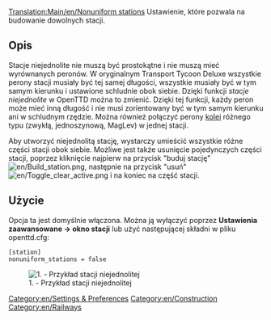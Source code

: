 [[Translation:Main/en/Nonuniform stations]]
Ustawienie, które pozwala na budowanie dowolnych stacji.

== Opis ==
Stacje niejednolite nie muszą być prostokątne i nie muszą mieć wyrównanych peronów.
W oryginalnym Transport Tycoon Deluxe wszystkie perony stacji musiały być tej samej długości, wszystkie musiały być w tym samym kierunku i ustawione schludnie obok siebie.
Dzięki funkcji ''stacje niejednolite'' w OpenTTD można to zmienić. Dzięki tej funkcji, każdy peron może mieć inną długość i nie musi zorientowany być w tym samym kierunku ani w schludnym rzędzie. Można również połączyć perony [[Main/pl/Kolej|kolei]] różnego typu (zwykłą, jednoszynową, MagLev) w jednej stacji.

Aby utworzyć niejednolitą stację, wystarczy umieścić wszystkie różne części stacji obok siebie. Możliwe jest także usunięcie pojedynczych części stacji, poprzez kliknięcie najpierw na przycisk "buduj stację" [[File:en/Build station.png]], następnie na przycisk "usuń" [[File:en/Toggle clear active.png]] i na koniec na część stacji.

== Użycie ==
Opcja ta jest domyślnie włączona. Można ją wyłączyć poprzez '''Ustawienia zaawansowane -> okno stacji''' lub użyć następującej składni w pliku openttd.cfg:
<pre>[station]
nonuniform_stations = false</pre>
[[File:en/Nonuniform.png|center|none|frame|1. - Przykład stacji niejednolitej]]

[[Category:en/Settings & Preferences]]
[[Category:en/Construction]]
[[Category:en/Railways]]